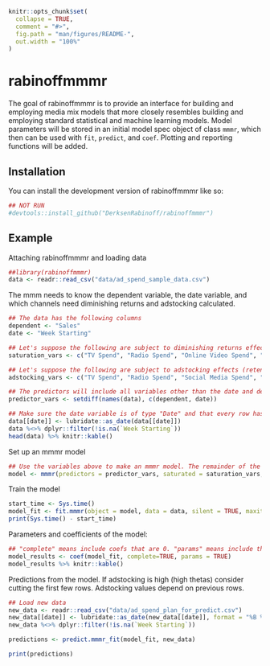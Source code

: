 
```r
knitr::opts_chunk$set(
  collapse = TRUE,
  comment = "#>",
  fig.path = "man/figures/README-",
  out.width = "100%"
)
```

# rabinoffmmmr

<!-- badges: start -->
<!-- badges: end -->

The goal of rabinoffmmmr is to provide an interface for building and employing media mix models that more closely resembles building and employing standard statistical and machine learning models. Model parameters will be stored in an initial model spec object of class `mmmr`, which then can be used with `fit`, `predict`, and `coef`. Plotting and reporting functions will be added.

## Installation

You can install the development version of rabinoffmmmr like so:

``` r
## NOT RUN
#devtools::install_github("DerksenRabinoff/rabinoffmmmr")
```

## Example

Attaching rabinoffmmmr and loading data

```r
##library(rabinoffmmmr)
data <- readr::read_csv("data/ad_spend_sample_data.csv")
```
 
The mmm needs to know the dependent variable, the date variable, and which channels need diminishing returns and adstocking calculated.

```r
## The data has the following columns
dependent <- "Sales"
date <- "Week Starting"

## Let's suppose the following are subject to diminishing returns effects
saturation_vars <- c("TV Spend", "Radio Spend", "Online Video Spend", "Social Media Spend")

## Let's suppose the following are subject to adstocking effects (retention in consumer memory)
adstocking_vars <- c("TV Spend", "Radio Spend", "Social Media Spend", "Search Ads Spend", "Direct Mail Spend")

## The predictors will include all variables other than the date and dependent variable
predictor_vars <- setdiff(names(data), c(dependent, date))

## Make sure the date variable is of type "Date" and that every row has a date
data[[date]] <- lubridate::as_date(data[[date]])
data %<>% dplyr::filter(!is.na(`Week Starting`))
head(data) %>% knitr::kable()
```
 
Set up an mmmr model
```r
## Use the variables above to make an mmmr model. The remainder of the variables will use default values
model <- mmmr(predictors = predictor_vars, saturated = saturation_vars, adstocked = adstocking_vars, dep_col = dependent, date_col = date)
```
 
Train the model
```r
start_time <- Sys.time()
model_fit <- fit.mmmr(object = model, data = data, silent = TRUE, maxiter = 1)
print(Sys.time() - start_time)
``` 

Parameters and coefficients of the model:
```r
## "complete" means include coefs that are 0. "params" means include the alpha, gamma, and theta parameters of the fit.
model_results <- coef(model_fit, complete=TRUE, params = TRUE)
model_results %>% knitr::kable()
```

Predictions from the model. If adstocking is high (high thetas) consider cutting the first few rows. Adstocking values depend on previous rows.
```r
## Load new data
new_data <- readr::read_csv("data/ad_spend_plan_for_predict.csv")
new_data[[date]] <- lubridate::as_date(new_data[[date]], format = "%B %d, %Y")
new_data %<>% dplyr::filter(!is.na(`Week Starting`))

predictions <- predict.mmmr_fit(model_fit, new_data)

print(predictions)
```
